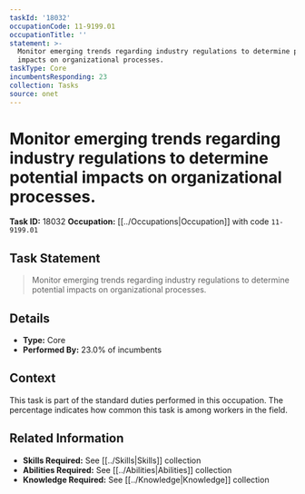 ```yaml
---
taskId: '18032'
occupationCode: 11-9199.01
occupationTitle: ''
statement: >-
  Monitor emerging trends regarding industry regulations to determine potential
  impacts on organizational processes.
taskType: Core
incumbentsResponding: 23
collection: Tasks
source: onet
---
```

# Monitor emerging trends regarding industry regulations to determine potential impacts on organizational processes.

**Task ID:** 18032
**Occupation:** [[../Occupations|Occupation]] with code `11-9199.01`

## Task Statement

> Monitor emerging trends regarding industry regulations to determine potential impacts on organizational processes.

## Details

- **Type:** Core
- **Performed By:** 23.0% of incumbents

## Context

This task is part of the standard duties performed in this occupation. The percentage indicates how common this task is among workers in the field.

## Related Information

- **Skills Required:** See [[../Skills|Skills]] collection
- **Abilities Required:** See [[../Abilities|Abilities]] collection
- **Knowledge Required:** See [[../Knowledge|Knowledge]] collection
